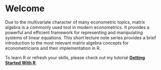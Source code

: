 # Welcome {-}

Due to the multivariate character of many econometric topics, matrix algebra is a commonly used tool in modern econometrics.
It provides a powerful and efficient framework for representing and manipulating systems of linear equations.
This short lecture note series provides a brief introduction to the most relevant matrix algebra concepts for econometricians and their implementation in R.

To learn R or refresh your skills, please check out my tutorial [**Getting Started With R**](https://rintro.svenotto.com).